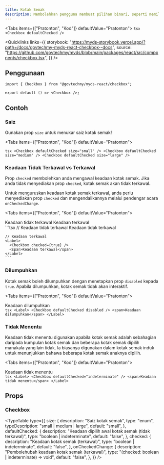 ```yaml
---
title: Kotak Semak
description: Membolehkan pengguna membuat pilihan binari, seperti memilih atau tidak memilih pilihan. Ia biasanya digunakan dalam borang, tetapan, dan penapis untuk menangkap input dan keutamaan pengguna.
---
```



<Tabs items={["Pratonton", "Kod"]} defaultValue="Pratonton">
  <Tab value="Pratonton" className="not-prose flex justify-center">
    <Checkbox defaultChecked />
  </Tab>
  <Tab value="Kod">
    ```tsx
    <Checkbox defaultChecked />
    ```
  </Tab>
</Tabs>

<Quicklinks
  links={{
    storybook:
      "https://myds-storybook.vercel.app/?path=/docs/govtechmy-myds-react-checkbox--docs",
    source:
      "https://github.com/govtechmy/myds/blob/main/packages/react/src/components/checkbox.tsx",
  }}
/>

## Penggunaan

```tsx copy
import { Checkbox } from "@govtechmy/myds-react/checkbox";
```

```tsx copy
export default () => <Checkbox />;
```

## Contoh

### Saiz

Gunakan prop `size` untuk menukar saiz kotak semak!

<Tabs items={["Pratonton", "Kod"]} defaultValue="Pratonton">
  <Tab value="Pratonton">
    <div className="not-prose flex flex-col items-center gap-3">
      <Checkbox defaultChecked size="small" />
      <Checkbox defaultChecked size="medium" />
      <Checkbox defaultChecked size="large" />
    </div>
  </Tab>
  <Tab value="Kod">
    ```tsx
    <Checkbox defaultChecked size="small" />
    <Checkbox defaultChecked size="medium" />
    <Checkbox defaultChecked size="large" />
    ```
  </Tab>
</Tabs>

### Keadaan Tidak Terkawal vs Terkawal

Prop `checked` membolehkan anda mengawal keadaan kotak semak. Jika anda tidak menyediakan prop `checked`, kotak semak akan tidak terkawal.

Untuk menguruskan keadaan kotak semak terkawal, anda perlu menyediakan prop `checked` dan mengendalikannya melalui pendengar acara `onCheckedChange`.

<Tabs items={["Pratonton", "Kod"]} defaultValue="Pratonton">
  <Tab value="Pratonton">
    <div className="not-prose flex flex-col items-center">
      <Label className="flex items-center gap-2">
        <Checkbox defaultChecked />
        <span>Keadaan tidak terkawal</span>
      </Label>
      <Label className="flex items-center gap-2">
        <Checkbox checked={true} />
        <span>Keadaan terkawal</span>
      </Label>
    </div>
  </Tab>
  <Tab value="Kod">
    ```tsx
    // Keadaan tidak terkawal
    <Label>
      <Checkbox defaultChecked />
      <span>Keadaan tidak terkawal</span>
    </Label>

    // Keadaan terkawal
    <Label>
      <Checkbox checked={true} />
      <span>Keadaan terkawal</span>
    </Label>
    ```

  </Tab>
</Tabs>

### Dilumpuhkan

Kotak semak boleh dilumpuhkan dengan menetapkan prop `disabled` kepada `true`. Apabila dilumpuhkan, kotak semak tidak akan interaktif.

<Tabs items={["Pratonton", "Kod"]} defaultValue="Pratonton">
  <Tab value="Pratonton">
    <div className="not-prose flex justify-center">
      <Label className="flex items-center gap-2">
        <Checkbox defaultChecked disabled />
        <span>Keadaan dilumpuhkan</span>
      </Label>
    </div>
  </Tab>
  <Tab value="Kod">
    ```tsx
    <Label>
      <Checkbox defaultChecked disabled />
      <span>Keadaan dilumpuhkan</span>
    </Label>
    ```
  </Tab>
</Tabs>

### Tidak Menentu

Keadaan tidak menentu digunakan apabila kotak semak adalah sebahagian daripada kumpulan kotak semak dan beberapa kotak semak dipilih manakala yang lain tidak. Ia biasanya digunakan dalam kotak semak induk untuk menunjukkan bahawa beberapa kotak semak anaknya dipilih.

<Tabs items={["Pratonton", "Kod"]} defaultValue="Pratonton">
  <Tab value="Pratonton">
    <div className="not-prose flex justify-center">
      <Label className="flex items-center gap-2">
        <Checkbox defaultChecked="indeterminate" />
        <span>Keadaan tidak menentu</span>
      </Label>
    </div>
  </Tab>
  <Tab value="Kod">
    ```tsx
    <Label>
      <Checkbox defaultChecked="indeterminate" />
      <span>Keadaan tidak menentu</span>
    </Label>
    ```
  </Tab>
</Tabs>

## Props

### Checkbox

<TypeTable
  type={{
    size: {
      description: "Saiz kotak semak",
      type: "enum",
      typeDescription: "small | medium | large",
      default: "small",
    },
    defaultChecked: {
      description: "Keadaan dipilih awal kotak semak (tidak terkawal)",
      type: "boolean | indeterminate",
      default: "false",
    },
    checked: {
      description: "Keadaan kotak semak (terkawal)",
      type: "boolean | indeterminate",
      default: "false",
    },
    onCheckedChange: {
      description: "Pembolehubah keadaan kotak semak (terkawal)",
      type: "(checked: boolean | indeterminate) => void",
      default: "false",
    },
  }}
/>
